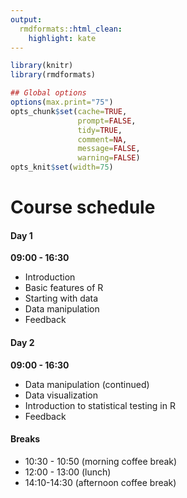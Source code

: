 ```yaml
---
output:
  rmdformats::html_clean:
    highlight: kate
---
```



```r
library(knitr)
library(rmdformats)

## Global options
options(max.print="75")
opts_chunk$set(cache=TRUE,
               prompt=FALSE,
               tidy=TRUE,
               comment=NA,
               message=FALSE,
               warning=FALSE)
opts_knit$set(width=75)
```

# Course schedule

#### **Day 1**

**09:00 - 16:30**

- Introduction
- Basic features of R 
- Starting with data  
- Data manipulation
- Feedback

#### **Day 2**

**09:00 - 16:30**

- Data manipulation (continued) 
- Data visualization 
- Introduction to statistical testing in R
- Feedback

#### **Breaks**

- 10:30 - 10:50 (morning coffee break)
- 12:00 - 13:00 (lunch)
- 14:10-14:30 (afternoon coffee break)
